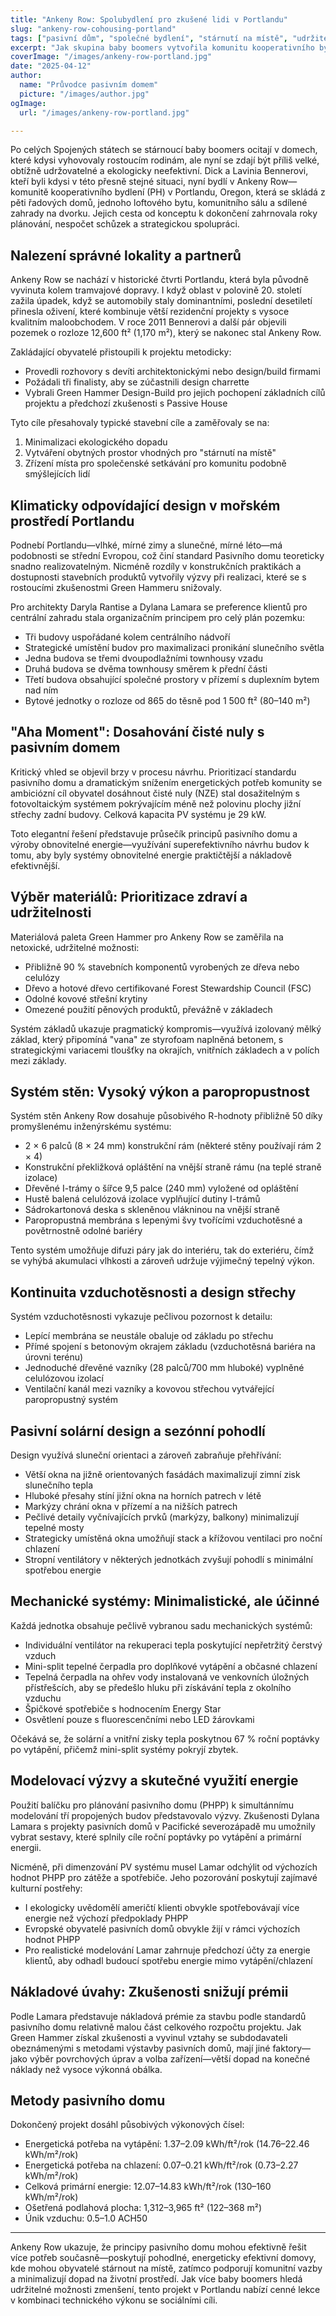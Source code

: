 ```yaml
---
title: "Ankeny Row: Spolubydlení pro zkušené lidi v Portlandu"
slug: "ankeny-row-cohousing-portland"
tags: ["pasivní dům", "společné bydlení", "stárnutí na místě", "udržitelný design", "energeticky nulový"]
excerpt: "Jak skupina baby boomers vytvořila komunitu kooperativního bydlení Passive House v Portlandu, Oregon, která řeší jak environmentální udržitelnost, tak sociální potřeby stárnutí na místě."
coverImage: "/images/ankeny-row-portland.jpg"
date: "2025-04-12"
author:
  name: "Průvodce pasivním domem"
  picture: "/images/author.jpg"
ogImage:
  url: "/images/ankeny-row-portland.jpg"

---
```

Po celých Spojených státech se stárnoucí baby boomers ocitají v domech, které kdysi vyhovovaly rostoucím rodinám, ale nyní se zdají být příliš velké, obtížně udržovatelné a ekologicky neefektivní. Dick a Lavinia Bennerovi, kteří byli kdysi v této přesně stejné situaci, nyní bydlí v Ankeny Row—komunitě kooperativního bydlení (PH) v Portlandu, Oregon, která se skládá z pěti řadových domů, jednoho loftového bytu, komunitního sálu a sdílené zahrady na dvorku. Jejich cesta od konceptu k dokončení zahrnovala roky plánování, nespočet schůzek a strategickou spolupráci.

## Nalezení správné lokality a partnerů

Ankeny Row se nachází v historické čtvrti Portlandu, která byla původně vyvinuta kolem tramvajové dopravy. I když oblast v polovině 20. století zažila úpadek, když se automobily staly dominantními, poslední desetiletí přinesla oživení, které kombinuje větší rezidenční projekty s vysoce kvalitním maloobchodem. V roce 2011 Bennerovi a další pár objevili pozemek o rozloze 12,600 ft² (1,170 m²), který se nakonec stal Ankeny Row.

Zakládající obyvatelé přistoupili k projektu metodicky:

- Provedli rozhovory s devíti architektonickými nebo design/build firmami
- Požádali tři finalisty, aby se zúčastnili design charrette
- Vybrali Green Hammer Design-Build pro jejich pochopení základních cílů projektu a předchozí zkušenosti s Passive House

Tyto cíle přesahovaly typické stavební cíle a zaměřovaly se na:

1. Minimalizaci ekologického dopadu
2. Vytváření obytných prostor vhodných pro "stárnutí na místě"
3. Zřízení místa pro společenské setkávání pro komunitu podobně smýšlejících lidí
## Klimaticky odpovídající design v mořském prostředí Portlandu

Podnebí Portlandu—vlhké, mírné zimy a slunečné, mírné léto—má podobnosti se střední Evropou, což činí standard Pasivního domu teoreticky snadno realizovatelným. Nicméně rozdíly v konstrukčních praktikách a dostupnosti stavebních produktů vytvořily výzvy při realizaci, které se s rostoucími zkušenostmi Green Hammeru snižovaly.

Pro architekty Daryla Rantise a Dylana Lamara se preference klientů pro centrální zahradu stala organizačním principem pro celý plán pozemku:

- Tři budovy uspořádané kolem centrálního nádvoří
- Strategické umístění budov pro maximalizaci pronikání slunečního světla
- Jedna budova se třemi dvoupodlažními townhousy vzadu
- Druhá budova se dvěma townhousy směrem k přední části
- Třetí budova obsahující společné prostory v přízemí s duplexním bytem nad ním
- Bytové jednotky o rozloze od 865 do těsně pod 1 500 ft² (80–140 m²)
## "Aha Moment": Dosahování čisté nuly s pasivním domem

Kritický vhled se objevil brzy v procesu návrhu. Prioritizací standardu pasivního domu a dramatickým snížením energetických potřeb komunity se ambiciózní cíl obyvatel dosáhnout čisté nuly (NZE) stal dosažitelným s fotovoltaickým systémem pokrývajícím méně než polovinu plochy jižní střechy zadní budovy. Celková kapacita PV systému je 29 kW.

Toto elegantní řešení představuje průsečík principů pasivního domu a výroby obnovitelné energie—využívání superefektivního návrhu budov k tomu, aby byly systémy obnovitelné energie praktičtější a nákladově efektivnější.

## Výběr materiálů: Prioritizace zdraví a udržitelnosti

Materiálová paleta Green Hammer pro Ankeny Row se zaměřila na netoxické, udržitelné možnosti:

- Přibližně 90 % stavebních komponentů vyrobených ze dřeva nebo celulózy
- Dřevo a hotové dřevo certifikované Forest Stewardship Council (FSC)
- Odolné kovové střešní krytiny
- Omezené použití pěnových produktů, převážně v základech

Systém základů ukazuje pragmatický kompromis—využívá izolovaný mělký základ, který připomíná "vana" ze styrofoam naplněná betonem, s strategickými variacemi tloušťky na okrajích, vnitřních základech a v polích mezi základy.
## Systém stěn: Vysoký výkon a paropropustnost

Systém stěn Ankeny Row dosahuje působivého R-hodnoty přibližně 50 díky promyšlenému inženýrskému systému:

- 2 × 6 palců (8 × 24 mm) konstrukční rám (některé stěny používají rám 2 × 4)
- Konstrukční překližková opláštění na vnější straně rámu (na teplé straně izolace)
- Dřevěné I-trámy o šířce 9,5 palce (240 mm) vyložené od opláštění
- Hustě balená celulózová izolace vyplňující dutiny I-trámů
- Sádrokartonová deska s skleněnou vlákninou na vnější straně
- Paropropustná membrána s lepenými švy tvořícími vzduchotěsné a povětrnostně odolné bariéry

Tento systém umožňuje difuzi páry jak do interiéru, tak do exteriéru, čímž se vyhýbá akumulaci vlhkosti a zároveň udržuje výjimečný tepelný výkon.

## Kontinuita vzduchotěsnosti a design střechy

Systém vzduchotěsnosti vykazuje pečlivou pozornost k detailu:

- Lepící membrána se neustále obaluje od základu po střechu
- Přímé spojení s betonovým okrajem základu (vzduchotěsná bariéra na úrovni terénu)
- Jednoduché dřevěné vazníky (28 palců/700 mm hluboké) vyplněné celulózovou izolací
- Ventilační kanál mezi vazníky a kovovou střechou vytvářející paropropustný systém
## Pasivní solární design a sezónní pohodlí

Design využívá sluneční orientaci a zároveň zabraňuje přehřívání:

- Větší okna na jižně orientovaných fasádách maximalizují zimní zisk slunečního tepla
- Hluboké přesahy stíní jižní okna na horních patrech v létě
- Markýzy chrání okna v přízemí a na nižších patrech
- Pečlivé detaily vyčnívajících prvků (markýzy, balkony) minimalizují tepelné mosty
- Strategicky umístěná okna umožňují stack a křížovou ventilaci pro noční chlazení
- Stropní ventilátory v některých jednotkách zvyšují pohodlí s minimální spotřebou energie

## Mechanické systémy: Minimalistické, ale účinné

Každá jednotka obsahuje pečlivě vybranou sadu mechanických systémů:

- Individuální ventilátor na rekuperaci tepla poskytující nepřetržitý čerstvý vzduch
- Mini-split tepelné čerpadla pro doplňkové vytápění a občasné chlazení
- Tepelná čerpadla na ohřev vody instalovaná ve venkovních úložných přístřešcích, aby se předešlo hluku při získávání tepla z okolního vzduchu
- Špičkové spotřebiče s hodnocením Energy Star
- Osvětlení pouze s fluorescenčními nebo LED žárovkami

Očekává se, že solární a vnitřní zisky tepla poskytnou 67 % roční poptávky po vytápění, přičemž mini-split systémy pokryjí zbytek.
## Modelovací výzvy a skutečné využití energie

Použití balíčku pro plánování pasivního domu (PHPP) k simultánnímu modelování tří propojených budov představovalo výzvy. Zkušenosti Dylana Lamara s projekty pasivních domů v Pacifické severozápadě mu umožnily vybrat sestavy, které splnily cíle roční poptávky po vytápění a primární energii.

Nicméně, při dimenzování PV systému musel Lamar odchýlit od výchozích hodnot PHPP pro zátěže a spotřebiče. Jeho pozorování poskytují zajímavé kulturní postřehy:

- I ekologicky uvědomělí američtí klienti obvykle spotřebovávají více energie než výchozí předpoklady PHPP
- Evropské obyvatelé pasivních domů obvykle žijí v rámci výchozích hodnot PHPP
- Pro realistické modelování Lamar zahrnuje předchozí účty za energie klientů, aby odhadl budoucí spotřebu energie mimo vytápění/chlazení

## Nákladové úvahy: Zkušenosti snižují prémii

Podle Lamara představuje nákladová prémie za stavbu podle standardů pasivního domu relativně malou část celkového rozpočtu projektu. Jak Green Hammer získal zkušenosti a vyvinul vztahy se subdodavateli obeznámenými s metodami výstavby pasivních domů, mají jiné faktory—jako výběr povrchových úprav a volba zařízení—větší dopad na konečné náklady než vysoce výkonná obálka.
## Metody pasivního domu

Dokončený projekt dosáhl působivých výkonových čísel:

- Energetická potřeba na vytápění: 1.37–2.09 kWh/ft²/rok (14.76–22.46 kWh/m²/rok)
- Energetická potřeba na chlazení: 0.07–0.21 kWh/ft²/rok (0.73–2.27 kWh/m²/rok)
- Celková primární energie: 12.07–14.83 kWh/ft²/rok (130–160 kWh/m²/rok)
- Ošetřená podlahová plocha: 1,312–3,965 ft² (122–368 m²)
- Únik vzduchu: 0.5–1.0 ACH50

---

Ankeny Row ukazuje, že principy pasivního domu mohou efektivně řešit více potřeb současně—poskytují pohodlné, energeticky efektivní domovy, kde mohou obyvatelé stárnout na místě, zatímco podporují komunitní vazby a minimalizují dopad na životní prostředí. Jak více baby boomers hledá udržitelné možnosti zmenšení, tento projekt v Portlandu nabízí cenné lekce v kombinaci technického výkonu se sociálními cíli.
